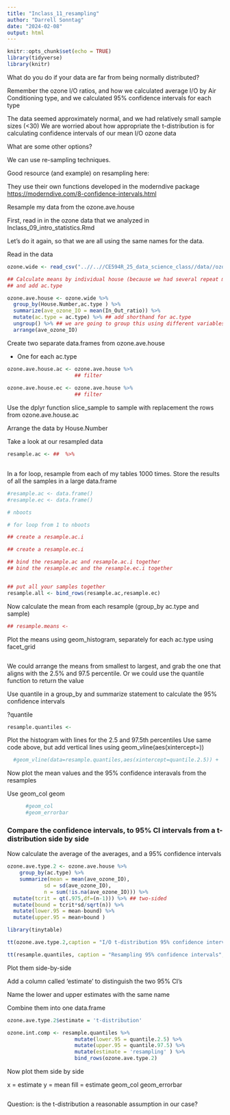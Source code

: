 ```yaml
---
title: "Inclass_11_resampling"
author: "Darrell Sonntag"
date: "2024-02-08"
output: html
---
```


```r
knitr::opts_chunk$set(echo = TRUE)
library(tidyverse)
library(knitr)
```

What do you do if your data are far from being normally distributed?

Remember the ozone I/O ratios, and how we calculated average I/O by Air Conditioning type, and we calculated 95% confidence intervals for each type

The data seemed approximately normal, and we had relatively small sample sizes (<30)
We are worried about how appropriate the t-distribution is for calculating confidence intervals of our mean I/O ozone data

What are some other options?

We can use re-sampling techniques.

Good resource (and example) on resampling here: 

They use their own functions developed in the moderndive package
<https://moderndive.com/8-confidence-intervals.html>

Resample my data from the ozone.ave.house 

First, read in in the ozone data that we analyzed in Inclass_09_intro_statistics.Rmd

Let's do it again, so that we are all using the same names for the data. 

Read in the data 

```r

ozone.wide <- read_csv("..//..//CE594R_25_data_science_class//data//ozone.I.O.csv")

```



```r

## Calculate means by individual house (because we had several repeat measurements)
## and add ac.type

ozone.ave.house <- ozone.wide %>%
  group_by(House.Number,ac.type ) %>%
  summarize(ave_ozone_IO = mean(In_Out_ratio)) %>%
  mutate(ac.type = ac.type) %>% ## add shorthand for ac.type
  ungroup() %>% ## we are going to group this using different variables in the future
  arrange(ave_ozone_IO)

```


Create two separate data.frames from ozone.ave.house

  - One for each ac.type


```r

ozone.ave.house.ac <- ozone.ave.house %>%
                      ## filter
  
ozone.ave.house.ec <- ozone.ave.house %>%
                      ## filter

```


Use the dplyr function slice_sample to sample with replacement the rows from ozone.ave.house.ac

Arrange the data by House.Number

Take a look at our resampled data


```r
resample.ac <- ##  %>%
               

```

In a for loop, resample from each of my tables 1000 times. Store the results of all the samples in a large data.frame

```r
#resample.ac <- data.frame()
#resample.ec <- data.frame()

# nboots

# for loop from 1 to nboots 

## create a resample.ac.i

## create a resample.ec.i

## bind the resample.ac and resample.ac.i together
## bind the resample.ec and the resample.ec.i together


## put all your samples together
resample.all <- bind_rows(resample.ac,resample.ec)

```

Now calculate the mean from each resample (group_by ac.type and sample)

```r

## resample.means <- 

```

Plot the means using geom_histogram, separately for each ac.type using facet_grid

```r



```

We could arrange the means from smallest to largest, and grab the one that aligns with the 2.5% and 97.5 percentile. 
Or we could use the quantile function to return the value 

Use quantile in a group_by and summarize statement to calculate the 95% confidence intervals

?quantile

```r

resample.quantiles <- 


```

Plot the histogram with lines for the 2.5 and 97.5th percentiles
Use same code above, but add vertical lines using geom_vline(aes(xintercept=))


```r


  #geom_vline(data=resample.quantiles,aes(xintercept=quantile.2.5)) +

```

Now plot the mean values and the 95% confidence interavals from the resamples

Use geom_col
geom

```r


      #geom_col
      #geom_errorbar

```

### Compare the confidence intervals, to 95% CI intervals from a t-distribution side by side

Now calculate the average of the averages, and a 95% confidence intervals

```r

ozone.ave.type.2 <- ozone.ave.house %>%
    group_by(ac.type) %>%
    summarize(mean = mean(ave_ozone_IO),
            sd = sd(ave_ozone_IO),
            n = sum(!is.na(ave_ozone_IO))) %>%
  mutate(tcrit = qt(.975,df=(n-1))) %>% ## two-sided 
  mutate(bound = tcrit*sd/sqrt(n)) %>%
  mutate(lower.95 = mean-bound) %>%
  mutate(upper.95 = mean+bound ) 

```

```r

library(tinytable)

tt(ozone.ave.type.2,caption = "I/O t-distribution 95% confidence intervals ",digits=3)

tt(resample.quantiles, caption = "Resampling 95% confidence intervals", digits=3)

```
Plot them side-by-side

Add a column called 'estimate' to distinguish the two 95% CI's

Name the lower and upper estimates with the same name

Combine them into one data.frame

```r

ozone.ave.type.2$estimate = 't-distribution'

ozone.int.comp <- resample.quantiles %>%
                      mutate(lower.95 = quantile.2.5) %>%
                      mutate(upper.95 = quantile.97.5) %>%
                      mutate(estimate = 'resampling' ) %>%
                      bind_rows(ozone.ave.type.2)

```
Now plot them side by side

x = estimate
y = mean
fill = estimate
geom_col
geom_errorbar

```r



```

Question:  is the t-distribution a reasonable assumption in our case?





